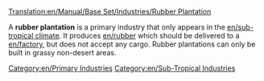 [[Translation:en/Manual/Base Set/Industries/Rubber Plantation]]

{{en/Industries|image=en/Rubberplantation.png.png|name=Rubber Plantation
|climates=[[en/Manual/Climates]]
|accepts=Nothing
|produces=[[en/Manual/Base Set/Cargos/Rubber]]
}}
A '''rubber plantation''' is a primary industry that only appears in the [[en/sub-tropical climate]]. It produces [[en/rubber]] which should be delivered to a [[en/factory]], but does not accept any cargo. Rubber plantations can only be built in grassy non-desert areas.

{{en/Navbox Industries}}

[[Category:en/Primary Industries]]
[[Category:en/Sub-Tropical Industries]]